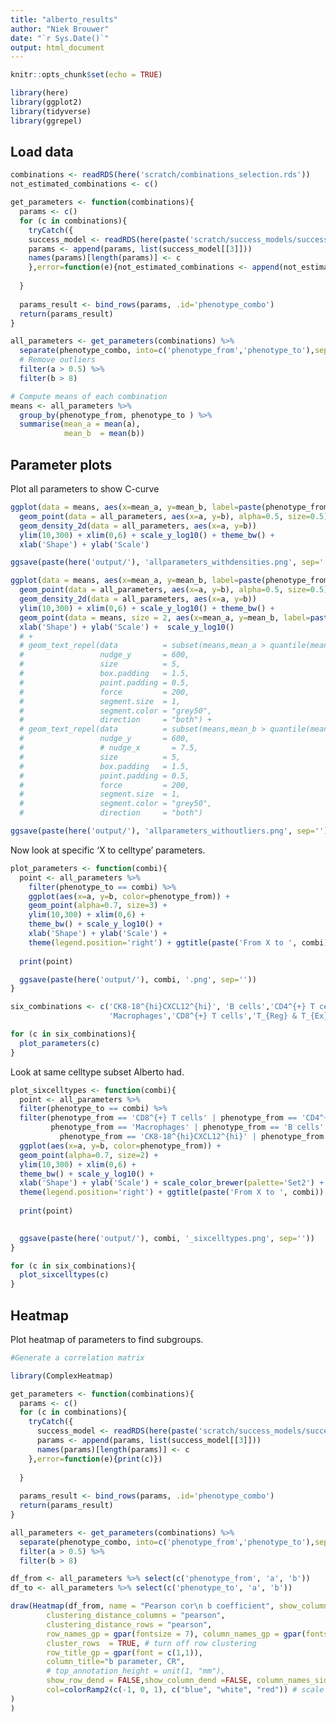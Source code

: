 ```yaml
---
title: "alberto_results"
author: "Niek Brouwer"
date: "`r Sys.Date()`"
output: html_document
---
```


```r
knitr::opts_chunk$set(echo = TRUE)
```
```r
library(here)
library(ggplot2)
library(tidyverse)
library(ggrepel)

```


## Load data

```r
combinations <- readRDS(here('scratch/combinations_selection.rds'))
not_estimated_combinations <- c()

get_parameters <- function(combinations){
  params <- c()
  for (c in combinations){
    tryCatch({
    success_model <- readRDS(here(paste('scratch/success_models/success_models_', c,'.rds', sep='')))
    params <- append(params, list(success_model[[3]]))
    names(params)[length(params)] <- c
    },error=function(e){not_estimated_combinations <- append(not_estimated_combinations, c)})
    
  }
  
  params_result <- bind_rows(params, .id='phenotype_combo')
  return(params_result)
}

all_parameters <- get_parameters(combinations) %>%
  separate(phenotype_combo, into=c('phenotype_from','phenotype_to'),sep='_to_') %>%
  # Remove outliers
  filter(a > 0.5) %>%
  filter(b > 8)

# Compute means of each combination
means <- all_parameters %>% 
  group_by(phenotype_from, phenotype_to ) %>% 
  summarise(mean_a = mean(a),
            mean_b  = mean(b))

```


## Parameter plots
Plot all parameters to show C-curve

```r
ggplot(data = means, aes(x=mean_a, y=mean_b, label=paste(phenotype_from, '_to_', phenotype_to, sep=''))) +
  geom_point(data = all_parameters, aes(x=a, y=b), alpha=0.5, size=0.5) +
  geom_density_2d(data = all_parameters, aes(x=a, y=b))
  ylim(10,300) + xlim(0,6) + scale_y_log10() + theme_bw() +
  xlab('Shape') + ylab('Scale')

ggsave(paste(here('output/'), 'allparameters_withdensities.png', sep=''))

ggplot(data = means, aes(x=mean_a, y=mean_b, label=paste(phenotype_from, '_to_', phenotype_to, sep=''))) +
  geom_point(data = all_parameters, aes(x=a, y=b), alpha=0.5, size=0.5) +
  geom_density_2d(data = all_parameters, aes(x=a, y=b))
  ylim(10,300) + xlim(0,6) + scale_y_log10() + theme_bw() +
  geom_point(data = means, size = 2, aes(x=mean_a, y=mean_b, label=paste(phenotype_from, '_to_', phenotype_to, sep='')), color='red') +
  xlab('Shape') + ylab('Scale') +  scale_y_log10() 
  # +
  # geom_text_repel(data          = subset(means,mean_a > quantile(mean_a, 0.99)),
  #                 nudge_y       = 600,
  #                 size          = 5,
  #                 box.padding   = 1.5,
  #                 point.padding = 0.5,
  #                 force         = 200,
  #                 segment.size  = 1,
  #                 segment.color = "grey50",
  #                 direction     = "both") +
  # geom_text_repel(data          = subset(means,mean_b > quantile(mean_b, 0.99)),
  #                 nudge_y       = 600,
  #                 # nudge_x       = 7.5,
  #                 size          = 5,
  #                 box.padding   = 1.5,
  #                 point.padding = 0.5,
  #                 force         = 200,
  #                 segment.size  = 1,
  #                 segment.color = "grey50",
  #                 direction     = "both")

ggsave(paste(here('output/'), 'allparameters_withoutliers.png', sep=''))

```

Now look at specific 'X to celltype' parameters.

```r

plot_parameters <- function(combi){
  point <- all_parameters %>%
    filter(phenotype_to == combi) %>%
    ggplot(aes(x=a, y=b, color=phenotype_from)) +
    geom_point(alpha=0.7, size=3) +
    ylim(10,300) + xlim(0,6) +
    theme_bw() + scale_y_log10() +
    xlab('Shape') + ylab('Scale') +
    theme(legend.position='right') + ggtitle(paste('From X to ', combi)) + guides(colour = guide_legend(override.aes = list(size=10)))
  
  print(point)

  ggsave(paste(here('output/'), combi, '.png', sep=''))
}

six_combinations <- c('CK8-18^{hi}CXCL12^{hi}', 'B cells','CD4^{+} T cells',
                      'Macrophages','CD8^{+} T cells','T_{Reg} & T_{Ex}')

for (c in six_combinations){
  plot_parameters(c)
}

```

Look at same celltype subset Alberto had.

```r

plot_sixcelltypes <- function(combi){
  point <- all_parameters %>%
  filter(phenotype_to == combi) %>%
  filter(phenotype_from == 'CD8^{+} T cells' | phenotype_from == 'CD4^{+} T cells' |
         phenotype_from == 'Macrophages' | phenotype_from == 'B cells' |
           phenotype_from == 'CK8-18^{hi}CXCL12^{hi}' | phenotype_from == 'T_{Reg} & T_{Ex}' ) %>%
  ggplot(aes(x=a, y=b, color=phenotype_from)) +
  geom_point(alpha=0.7, size=2) +
  ylim(10,300) + xlim(0,6) +
  theme_bw() + scale_y_log10() +
  xlab('Shape') + ylab('Scale') + scale_color_brewer(palette='Set2') +
  theme(legend.position='right') + ggtitle(paste('From X to ', combi))
  
  print(point)

  
  ggsave(paste(here('output/'), combi, '_sixcelltypes.png', sep=''))
}

for (c in six_combinations){
  plot_sixcelltypes(c)
}


```

## Heatmap
Plot heatmap of parameters to find subgroups.

```r
#Generate a correlation matrix

library(ComplexHeatmap)

get_parameters <- function(combinations){
  params <- c()
  for (c in combinations){
    tryCatch({
      success_model <- readRDS(here(paste('scratch/success_models/success_models_', c,'.rds', sep='')))
      params <- append(params, list(success_model[[3]]))
      names(params)[length(params)] <- c
    },error=function(e){print(c)})
    
  }
  
  params_result <- bind_rows(params, .id='phenotype_combo')
  return(params_result)
}

all_parameters <- get_parameters(combinations) %>%
  separate(phenotype_combo, into=c('phenotype_from','phenotype_to'),sep='_to_') %>%
  filter(a > 0.5) %>%
  filter(b > 8)

df_from <- all_parameters %>% select(c('phenotype_from', 'a', 'b'))
df_to <- all_parameters %>% select(c('phenotype_to', 'a', 'b'))

draw(Heatmap(df_from, name = "Pearson cor\n b coefficient", show_column_names=TRUE, 
        clustering_distance_columns = "pearson",
        clustering_distance_rows = "pearson",
        row_names_gp = gpar(fontsize = 7), column_names_gp = gpar(fontsize = 7, rot=45),
        cluster_rows  = TRUE, # turn off row clustering
        row_title_gp = gpar(font = c(1,1)),
        column_title="b parameter, CR",
        # top_annotation_height = unit(1, "mm"),
        show_row_dend = FALSE,show_column_dend =FALSE, column_names_side = "top",
        col=colorRamp2(c(-1, 0, 1), c("blue", "white", "red")) # scale color scale
)
)

```


